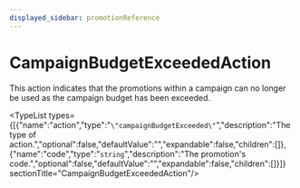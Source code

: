 ```yaml
---
displayed_sidebar: promotionReference
---
```



# CampaignBudgetExceededAction

This action indicates that the promotions within a campaign can no longer be used
as the campaign budget has been exceeded.

<TypeList types={[{"name":"action","type":"`\"campaignBudgetExceeded\"`","description":"The type of action.","optional":false,"defaultValue":"","expandable":false,"children":[]},{"name":"code","type":"`string`","description":"The promotion's code.","optional":false,"defaultValue":"","expandable":false,"children":[]}]}  sectionTitle="CampaignBudgetExceededAction"/>
